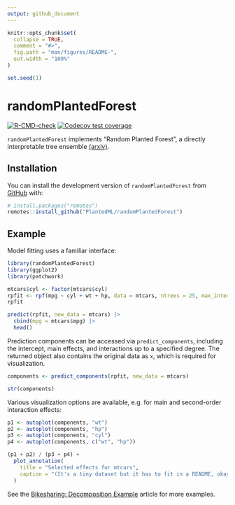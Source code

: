 ```yaml
---
output: github_document
---
```


<!-- README.md is generated from README.Rmd. Please edit that file -->

```r
knitr::opts_chunk$set(
  collapse = TRUE,
  comment = "#>",
  fig.path = "man/figures/README-",
  out.width = "100%"
)

set.seed(1)
```

# randomPlantedForest

<!-- badges: start -->
[![R-CMD-check](https://github.com/PlantedML/randomPlantedForest/actions/workflows/R-CMD-check.yaml/badge.svg)](https://github.com/PlantedML/randomPlantedForest/actions/workflows/R-CMD-check.yaml)
[![Codecov test coverage](https://codecov.io/gh/PlantedML/randomPlantedForest/branch/master/graph/badge.svg)](https://app.codecov.io/gh/PlantedML/randomPlantedForest?branch=master)
<!-- badges: end -->

`randomPlantedForest` implements "Random Planted Forest", a directly interpretable tree ensemble [(arxiv)][arxiv1].

## Installation

You can install the development version of `randomPlantedForest` from [GitHub](https://github.com/) with:

```r
# install.packages("remotes")
remotes::install_github("PlantedML/randomPlantedForest")
```

## Example

Model fitting uses a familiar interface:

```r
library(randomPlantedForest)
library(ggplot2)
library(patchwork)

mtcars$cyl <- factor(mtcars$cyl)
rpfit <- rpf(mpg ~ cyl + wt + hp, data = mtcars, ntrees = 25, max_interaction = 2)
rpfit

predict(rpfit, new_data = mtcars) |>
  cbind(mpg = mtcars$mpg) |>
  head()
```

Prediction components can be accessed via `predict_components`, including the intercept, main effects, and interactions up to a specified degree.
The returned object also contains the original data as `x`, which is required for visualization.

```r
components <- predict_components(rpfit, new_data = mtcars) 

str(components)
```

Various visualization options are available, e.g. for main and second-order interaction effects:

```r
p1 <- autoplot(components, "wt")
p2 <- autoplot(components, "hp")
p3 <- autoplot(components, "cyl")
p4 <- autoplot(components, c("wt", "hp"))

(p1 + p2) / (p3 + p4) +
  plot_annotation(
    title = "Selected effects for mtcars",
    caption = "(It's a tiny dataset but it has to fit in a README, okay?)"
  )
```


See the [Bikesharing: Decomposition Example][bikes] article for more examples.


[arxiv1]: https://arxiv.org/abs/2012.14563
[bikes]: http://plantedml.com/randomPlantedForest/articles/Bikesharing-Decomposition-Example.html
